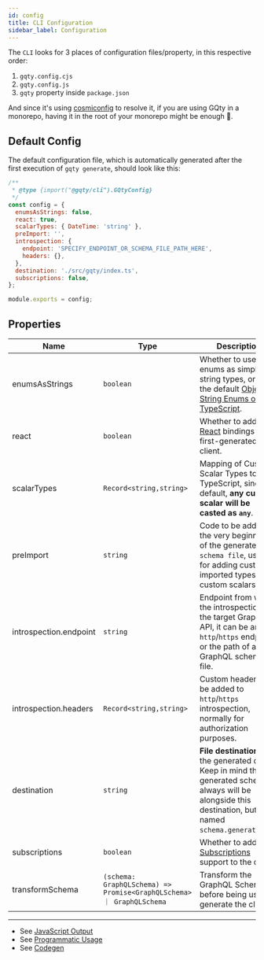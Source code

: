 ```yaml
---
id: config
title: CLI Configuration
sidebar_label: Configuration
---
```


The `CLI` looks for 3 places of configuration files/property, in this respective order:

1. `gqty.config.cjs`
2. `gqty.config.js`
3. `gqty` property inside `package.json`

And since it's using [cosmiconfig](https://github.com/davidtheclark/cosmiconfig) to resolve it, if you are using GQty in a monorepo, having it in the root of your monorepo might be enough :tada:.

## Default Config

The default configuration file, which is automatically generated after the first execution of `gqty generate`, should look like this:

```js
/**
 * @type {import("@gqty/cli").GQtyConfig}
 */
const config = {
  enumsAsStrings: false,
  react: true,
  scalarTypes: { DateTime: 'string' },
  preImport: '',
  introspection: {
    endpoint: 'SPECIFY_ENDPOINT_OR_SCHEMA_FILE_PATH_HERE',
    headers: {},
  },
  destination: './src/gqty/index.ts',
  subscriptions: false,
};

module.exports = config;
```

## Properties

| Name                   | Type                                                                 | Description                                                                                                                                                               |
| ---------------------- | -------------------------------------------------------------------- | ------------------------------------------------------------------------------------------------------------------------------------------------------------------------- |
| enumsAsStrings         | `boolean`                                                            | Whether to use enums as simple string types, or as the default [Object String Enums of TypeScript](https://www.typescriptlang.org/docs/handbook/enums.html#string-enums). |
| react                  | `boolean`                                                            | Whether to add the [React](/docs/react/fetching-data) bindings to the first-generated client.                                                                             |
| scalarTypes            | `Record<string,string>`                                              | Mapping of Custom Scalar Types to TypeScript, since by default, **any custom scalar will be casted as `any`**.                                                            |
| preImport              | `string`                                                             | Code to be added at the very beginning of the generated `schema file`, useful for adding custom imported types in custom scalars.                                         |
| introspection.endpoint | `string`                                                             | Endpoint from where the introspection of the target GraphQL API, it can be an `http`/`https` endpoint, or the path of a `.gql` GraphQL schema file.                       |
| introspection.headers  | `Record<string,string>`                                              | Custom headers to be added to `http`/`https` introspection, normally for authorization purposes.                                                                          |
| destination            | `string`                                                             | **File destination** of the generated client. Keep in mind that the generated schema always will be alongside this destination, but named `schema.generated.ts`.          |
| subscriptions          | `boolean`                                                            | Whether to add [Subscriptions](/docs/client/subscriptions) support to the client.                                                                                         |
| transformSchema        | `(schema: GraphQLSchema) => Promise<GraphQLSchema> ｜ GraphQLSchema` | Transform the GraphQL Schema before being used to generate the client                                                                                                     |

---

- See [JavaScript Output](/docs/cli/javascript)
- See [Programmatic Usage](/docs/cli/programmatic)
- See [Codegen](/docs/cli/codegen)
